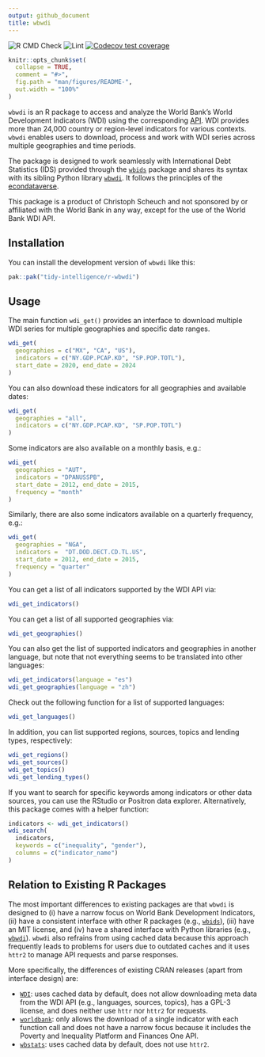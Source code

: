 ```yaml
---
output: github_document
title: wbwdi
---
```


<!-- badges: start -->
![R CMD Check](https://github.com/tidy-intelligence/r-wbwdi/actions/workflows/R-CMD-check.yaml/badge.svg)
![Lint](https://github.com/tidy-intelligence/r-wbwdi/actions/workflows/lint.yaml/badge.svg)
[![Codecov test coverage](https://codecov.io/gh/tidy-intelligence/r-wbwdi/graph/badge.svg)](https://app.codecov.io/gh/tidy-intelligence/r-wbwdi)
<!-- badges: end -->

<!-- README.md is generated from README.Rmd. Please edit that file -->

```r
knitr::opts_chunk$set(
  collapse = TRUE,
  comment = "#>",
  fig.path = "man/figures/README-",
  out.width = "100%"
)
```

`wbwdi` is an R package to access and analyze the World Bank’s World Development Indicators (WDI) using the corresponding [API](https://datahelpdesk.worldbank.org/knowledgebase/articles/889392-about-the-indicators-api-documentation). WDI provides more than 24,000 country or region-level indicators for various contexts. `wbwdi` enables users to download, process and work with WDI series across multiple geographies and time periods. 

The package is designed to work seamlessly with International Debt Statistics (IDS) provided through the [`wbids`](https://github.com/Teal-Insights/r-wbids) package and shares its syntax with its sibling Python library [`wbwdi`](https://github.com/tidy-intelligence/py-wbwdi). It follows the principles of the [econdataverse](https://www.econdataverse.org/).

This package is a product of Christoph Scheuch and not sponsored by or affiliated with the World Bank in any way, except for the use of the World Bank WDI API.

## Installation

You can install the development version of `wbwdi` like this:

``` r
pak::pak("tidy-intelligence/r-wbwdi")
```

## Usage

The main function `wdi_get()` provides an interface to download multiple WDI series for multiple geographies and specific date ranges. 

```r
wdi_get(
  geographies = c("MX", "CA", "US"), 
  indicators = c("NY.GDP.PCAP.KD", "SP.POP.TOTL"),
  start_date = 2020, end_date = 2024
)
```

You can also download these indicators for all geographies and available dates:

```r
wdi_get(
  geographies = "all", 
  indicators = c("NY.GDP.PCAP.KD", "SP.POP.TOTL")
)
```

Some indicators are also available on a monthly basis, e.g.:

```r 
wdi_get(
  geographies = "AUT", 
  indicators = "DPANUSSPB",         
  start_date = 2012, end_date = 2015, 
  frequency = "month"
)
```

Similarly, there are also some indicators available on a quarterly frequency, e.g.:

```r
wdi_get(
  geographies = "NGA", 
  indicators =  "DT.DOD.DECT.CD.TL.US",
  start_date = 2012, end_date = 2015, 
  frequency = "quarter"
)
```

You can get a list of all indicators supported by the WDI API via:

```r
wdi_get_indicators()
```

You can get a list of all supported geographies via:

```r
wdi_get_geographies()
```

You can also get the list of supported indicators and geographies in another language, but note that not everything seems to be translated into other languages:

```r
wdi_get_indicators(language = "es")
wdi_get_geographies(language = "zh")
```

Check out the following function for a list of supported languages:

```r
wdi_get_languages()
```

In addition, you can list supported regions, sources, topics and lending types, respectively:

```r
wdi_get_regions()
wdi_get_sources()
wdi_get_topics()
wdi_get_lending_types()
```

If you want to search for specific keywords among indicators or other data sources, you can use the RStudio or Positron data explorer. Alternatively, this package comes with a helper function:

```r
indicators <- wdi_get_indicators()
wdi_search(
  indicators,
  keywords = c("inequality", "gender"),
  columns = c("indicator_name")
)
```

## Relation to Existing R Packages

The most important differences to existing packages are that `wbwdi` is designed to (i) have a narrow focus on World Bank Development Indicators, (ii) have a consistent interface with other R packages (e.g., [`wbids`](https://github.com/Teal-Insights/r-wbids)), (iii) have an MIT license, and (iv) have a shared interface with Python libraries (e.g., [`wbwdi`](https://github.com/tidy-intelligence/py-wbwdi)). `wbwdi` also refrains from using cached data because this approach frequently leads to problems for users due to outdated caches and it uses `httr2` to manage API requests and parse responses. 

More specifically, the differences of existing CRAN releases (apart from interface design) are:

- [`WDI`](https://cran.r-project.org/web/packages/WDI/index.html): uses cached data by default, does not allow downloading meta data from the WDI API (e.g., languages, sources, topics), has a GPL-3 license, and does neither use `httr` nor `httr2` for requests.
- [`worldbank`](https://cran.r-project.org/web/packages/worldbank/index.html): only allows the download of a single indicator with each function call and does not have a narrow focus because it includes the Poverty and Inequality Platform and Finances One API.
- [`wbstats`](https://cran.r-project.org/web/packages/wbstats/index.html): uses cached data by default, does not use `httr2`.
